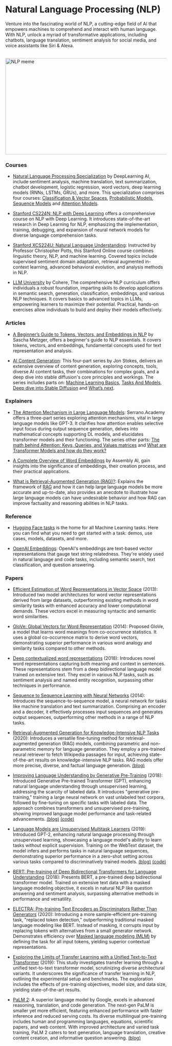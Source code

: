 # Natural Language Processing (NLP)

Venture into the fascinating world of NLP, a cutting-edge field of AI that empowers machines to comprehend and interact with human language. With NLP, unlock a myriad of transformative applications, including chatbots, language translation, sentiment analysis for social media, and voice assistants like Siri & Alexa.

<br/>


<div style={{ position: "relative" }}>
  <Image
    src="/static/img/memes/nlpMeme.png"
    alt="NLP meme"
    height="300"
    width="1000"
    priority
  />
</div>

### Courses

- [Natural Language Processing Specialization](https://www.deeplearning.ai/courses/natural-language-processing-specialization/) by DeepLearning AI, include sentiment analysis, machine translation, text summarization, chatbot development, logistic regression, word vectors, deep learning models (RNNs, LSTMs, GRUs), and more. This specialization comprises four courses:
<a class="link" target="_blank" href="https://www.coursera.org/learn/classification-vector-spaces-in-nlp?specialization=natural-language-processing">Classification & Vector Spaces</a>,
<a class="link" target="_blank" href="https://www.coursera.org/learn/probabilistic-models-in-nlp?specialization=natural-language-processing">Probabilistic Models</a>,
<a class="link" target="_blank" href="https://www.coursera.org/learn/sequence-models-in-nlp?specialization=natural-language-processing">Sequence Models</a> and
<a class="link" target="_blank" href="https://www.coursera.org/learn/attention-models-in-nlp?specialization=natural-language-processing">Attention Models</a>.

- [Stanford CS224N: NLP with Deep Learning](https://www.youtube.com/playlist?list=PLoROMvodv4rOSH4v6133s9LFPRHjEmbmJ) offers a comprehensive course on NLP with Deep Learning. It introduces state-of-the-art research in Deep Learning for NLP, emphasizing the implementation, training, debugging, and expansion of neural network models for diverse language comprehension tasks.

- [Stanford XCS224U: Natural Language Understanding](https://www.youtube.com/playlist?list=PLoROMvodv4rOwvldxftJTmoR3kRcWkJBp): Instructed by Professor Christopher Potts, this Stanford Online course combines linguistic theory, NLP, and machine learning. Covered topics include supervised sentiment domain adaptation, retrieval augmented in-context learning, advanced behavioral evolution, and analysis methods in NLP.

- [LLM University](https://docs.cohere.com/docs/llmu) by Cohere, The comprehensive NLP curriculum offers individuals a robust foundation, imparting skills to develop applications in semantic search, generation, classification, embeddings, and various NLP techniques. It covers basics to advanced topics in LLMs, empowering learners to maximize their potential. Practical, hands-on exercises allow individuals to build and deploy their models effectively.


### Articles

- [A Beginner’s Guide to Tokens, Vectors, and Embeddings in NLP](https://medium.com/@saschametzger/what-are-tokens-vectors-and-embeddings-how-do-you-create-them-e2a3e698e037) by Sascha Metzger, offers a beginner's guide to NLP essentials. It covers tokens, vectors, and embeddings, fundamental concepts used for text representation and analysis.

- [AI Content Generation](https://www.jonstokes.com/p/ai-content-generation-part-1-machine): This four-part series by Jon Stokes, delivers an extensive overview of content generation, exploring concepts, tools, diverse AI content tasks, their combinations for complex goals, and a deep dive into stable diffusion's core principles and workings. The series includes parts on:
<a class="link" target="_blank" href="https://www.jonstokes.com/p/ai-content-generation-part-1-machine">Machine Learning Basics</a>,
<a class="link" target="_blank" href="https://www.jonstokes.com/p/ai-content-generation-part-2-tasks">Tasks And Models</a>,
<a class="link" target="_blank" href="https://www.jonstokes.com/p/getting-started-with-stable-diffusion">Deep dive into Stable Diffusion</a> and
<a class="link" target="_blank" href="https://www.jonstokes.com/p/ai-content-generation-part-4-whats">What’s next</a>.

### Explainers

- [The Attention Mechanism in Large Language Models](https://www.youtube.com/watch?v=OxCpWwDCDFQ): Serrano.Academy offers a three-part series exploring attention mechanisms, vital in large language models like GPT-3. It clarifies how attention enables selective input focus during output sequence generation, delves into mathematical concepts supporting DL models, and elucidates transformer models and their functioning. The series other parts:
<a class="link" target="_blank" href="https://www.youtube.com/watch?v=UPtG_38Oq8o">The math behind Attention: Keys, Queries, and Values matrices</a> and
<a class="link" target="_blank" href="https://www.youtube.com/watch?v=qaWMOYf4ri8&t=276s">What are Transformer Models and how do they work?</a>

- [A Complete Overview of Word Embeddings](https://www.youtube.com/watch?v=5MaWmXwxFNQ) by Assembly AI, gain insights into the significance of embeddings, their creation process, and their practical applications.

- [What is Retrieval-Augmented Generation (RAG)?](https://www.youtube.com/watch?v=T-D1OfcDW1M): Explains the framework of <a class="link" target="_blank" href="https://huggingface.co/docs/transformers/model_doc/rag">RAG</a> and how it can help large language models be more accurate and up-to-date, also provides an anecdote to illustrate how large language models can have undesirable behavior and how RAG can improve factuality and reasoning abilities in NLP tasks.

### Reference

- [Hugging Face tasks](https://huggingface.co/tasks) is the home for all Machine Learning tasks. Here you can find what you need to get started with a task: demos, use cases, models, datasets, and more.

- [OpenAI Embeddings](https://platform.openai.com/docs/guides/embeddings/what-are-embeddings): OpenAI's embeddings are text-based vector representations that gauge text string relatedness. They're widely used in natural language and code tasks, including semantic search, text classification, and question answering.

### Papers 

- [Efficient Estimation of Word Representations in Vector Space](https://arxiv.org/abs/1301.3781) (2013): Introduced two model architectures for word vector representations derived from large datasets, outperforming existing methods in word similarity tasks with enhanced accuracy and lower computational demands. These vectors excel in measuring syntactic and semantic word similarities.

- [GloVe: Global Vectors for Word Representation](https://nlp.stanford.edu/pubs/glove.pdf) (2014): Proposed GloVe, a model that learns word meanings from co-occurrence statistics. It uses a global co-occurrence matrix to derive word vectors, demonstrating superior performance in various word analogy and similarity tasks compared to other methods.

- [Deep contextualized word representations](https://arxiv.org/abs/1802.05365) (2018): Introduces novel word representations capturing both meaning and context in sentences. These representations stem from a deep bidirectional language model trained on extensive text. They excel in various NLP tasks, such as sentiment analysis and named entity recognition, surpassing other techniques in performance.

- [Sequence to Sequence Learning with Neural Networks](https://arxiv.org/abs/1409.3215) (2014): Introduces the sequence-to-sequence model, a neural network for tasks like machine translation and text summarization. Comprising an encoder and a decoder, it effectively processes input sequences and generates output sequences, outperforming other methods in a range of NLP tasks.

- [Retrieval-Augmented Generation for Knowledge-Intensive NLP Tasks](https://arxiv.org/abs/2005.11401v4) (2020): Introduces a versatile fine-tuning method for retrieval-augmented generation (RAG) models, combining parametric and non-parametric memory for language generation. They employ a pre-trained neural retriever to fetch Wikipedia passages for input, achieving state-of-the-art results on knowledge-intensive NLP tasks. RAG models offer more precise, diverse, and factual language generation. <a class="link" target="_blank" href="https://ai.meta.com/blog/retrieval-augmented-generation-streamlining-the-creation-of-intelligent-natural-language-processing-models/">(blog)</a> 

- [Improving Language Understanding by Generative Pre-Training](https://s3-us-west-2.amazonaws.com/openai-assets/research-covers/language-unsupervised/language_understanding_paper.pdf) (2018): Introduced Generative Pre-trained Transformer (GPT), enhancing natural language understanding through unsupervised learning, addressing the scarcity of labeled data. It introduces "generative pre-training," training a large neural network on vast unlabeled text corpora, followed by fine-tuning on specific tasks with labeled data. The approach combines transformers and unsupervised pre-training, showing improved language model performance and task-related advancements. <a class="link" target="_blank" href="https://openai.com/research/language-unsupervised">(blog)</a> <a class="link" target="_blank" href="https://github.com/openai/finetune-transformer-lm">(code)</a> 

- [Language Models are Unsupervised Multitask Learners](https://cdn.openai.com/better-language-models/language_models_are_unsupervised_multitask_learners.pdf) (2019): Introduced GPT-2, enhancing natural language processing through unsupervised learning, showcasing a language model's ability to learn tasks without explicit supervision. Training on the WebText dataset, the model infers and performs tasks in natural language sequences, demonstrating superior performance in a zero-shot setting across various tasks compared to discriminatively trained models. <a class="link" target="_blank" href="https://openai.com/research/better-language-models">(blog)</a>  <a class="link" target="_blank" href="https://github.com/openai/gpt-2">(code)</a>

- [BERT: Pre-training of Deep Bidirectional Transformers for Language Understanding](https://arxiv.org/abs/1810.04805) (2018): Presents BERT, a pre-trained deep bidirectional transformer model. Trained on extensive text data with a masked language modeling objective, it excels in natural NLP like question answering and sentiment analysis, surpassing alternative methods in performance and versatility.

- [ELECTRA: Pre-training Text Encoders as Discriminators Rather Than Generators](https://arxiv.org/abs/2003.10555) (2020): Introducing a more sample-efficient pre-training task, "replaced token detection," outperforming traditional masked language modeling like BERT. Instead of masking, it corrupts input by replacing tokens with alternatives from a small generator network. Demonstrates efficiency over <a class="link" target="_blank" href="https://huggingface.co/docs/transformers/tasks/masked_language_modeling">Masked language modeling (MLM)</a> by defining the task for all input tokens, yielding superior contextual representations.

- [Exploring the Limits of Transfer Learning with a Unified Text-to-Text Transformer](https://arxiv.org/abs/1910.10683) (2019): This study investigates transfer learning through a unified text-to-text transformer model, scrutinizing diverse architectural variants. It underscores the significance of transfer learning in NLP, outlining the experimental setup and benchmarks. The exploration includes the effects of pre-training objectives, model size, and data size, yielding state-of-the-art results. 

- [PaLM 2](https://ai.google/discover/palm2/): A superior language model by Google, excels in advanced reasoning, translation, and code generation. The next-gen PaLM is smaller yet more efficient, featuring enhanced performance with faster inference and reduced serving costs. Its diverse multilingual pre-training includes human and programming languages, equations, scientific papers, and web content. With improved architecture and varied task training, PaLM 2 caters to text generation, language translation, creative content creation, and informative question answering. <a class="link" target="_blank" href="https://blog.google/technology/ai/google-palm-2-ai-large-language-model/">(blog)</a>